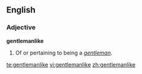 ==English==

===Adjective===
'''gentlemanlike'''

# Of or pertaining to being a ''[[gentleman]]''.

[[te:gentlemanlike]]
[[vi:gentlemanlike]]
[[zh:gentlemanlike]]